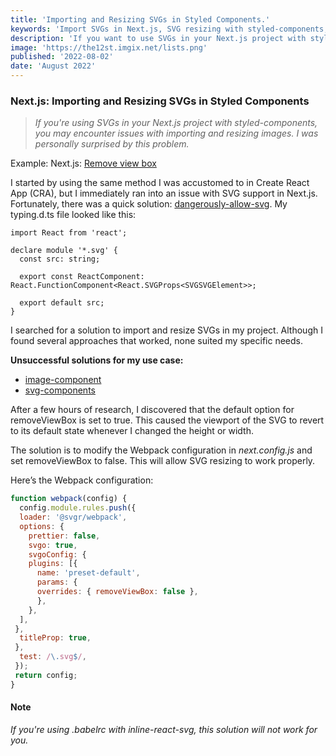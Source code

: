 ```yaml
---
title: 'Importing and Resizing SVGs in Styled Components.'
keywords: 'Import SVGs in Next.js, SVG resizing with styled-components, styled-components SVG issues, import SVG Next.js styled-components, Next.js removeViewBox solution, Webpack configuration for SVGs, SVG import errors in Next.js, styled-components SVG resizing, SVG handling in Next.js, Webpack removeViewBox, SVG resizing techniques, SVG integration with React, Webpack for SVG images, Next.js and styled-components'
description: 'If you want to use SVGs in your Next.js project with styled-components, you may encounter issues with importing and resizing the images. I was personally surprised by this.'
image: 'https://the12st.imgix.net/lists.png'
published: '2022-08-02'
date: 'August 2022'
---
```


### Next.js: Importing and Resizing SVGs in Styled Components

> _If you're using SVGs in your Next.js project with styled-components, you may encounter issues with importing and resizing images. I was personally surprised by this problem._

Example: Next.js: [Remove view box](https://github.com/mikekubn/next-removeViewBox-example)

I started by using the same method I was accustomed to in Create React App (CRA), but I immediately ran into an issue with SVG support in Next.js. Fortunately, there was a quick solution: [dangerously-allow-svg](https://nextjs.org/docs/pages/api-reference/components/image#dangerously-allow-svg). My typing.d.ts file looked like this:

```tsx
import React from 'react';

declare module '*.svg' {
  const src: string;

  export const ReactComponent: React.FunctionComponent<React.SVGProps<SVGSVGElement>>;

  export default src;
}
```

I searched for a solution to import and resize SVGs in my project. Although I found several approaches that worked, none suited my specific needs.

**Unsuccessful solutions for my use case:**

- [image-component](https://github.com/vercel/next.js/tree/canary/examples/image-component)
- [svg-components](https://github.com/vercel/next.js/tree/canary/examples/svg-components)

After a few hours of research, I discovered that the default option for removeViewBox is set to true. This caused the viewport of the SVG to revert to its default state whenever I changed the height or width.

The solution is to modify the Webpack configuration in _next.config.js_ and set removeViewBox to false. This will allow SVG resizing to work properly.

Here’s the Webpack configuration:

```.mjs
function webpack(config) {
  config.module.rules.push({
  loader: '@svgr/webpack',
  options: {
    prettier: false,
    svgo: true,
    svgoConfig: {
    plugins: [{
      name: 'preset-default',
      params: {
      overrides: { removeViewBox: false },
      },
    },
  ],
 },
  titleProp: true,
 },
  test: /\.svg$/,
 });
 return config;
}
```

#### Note

_If you're using .babelrc with inline-react-svg, this solution will not work for you._
